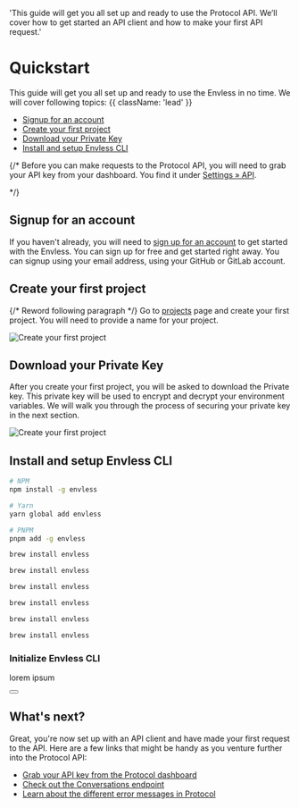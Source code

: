 
  'This guide will get you all set up and ready to use the Protocol API. We’ll cover how to get started an API client and how to make your first API request.'

# Quickstart

This guide will get you all set up and ready to use the Envless in no time. We will cover following topics: {{ className: 'lead' }}

- [Signup for an account](#signup-for-an-account)
- [Create your first project](#create-your-first-project)
- [Download your Private Key](#download-your-private-key)
- [Install and setup Envless CLI](#install-and-setup-envless-cli)

{/\* <Note>
Before you can make requests to the Protocol API, you will need to grab your
API key from your dashboard. You find it under [Settings &raquo; API](#).

</Note> */}

## Signup for an account

If you haven't already, you will need to [sign up for an account](https://envless.dev/signup) to get started with the Envless. You can sign up for free and get started right away. You can signup using your email address, using your GitHub or GitLab account.

## Create your first project

{/* Reword following paragraph */}
Go to [projects](https://envless.dev/projects) page and create your first project. You will need to provide a name for your project.

<Image
  src={CreateFirstProject}
  alt="Create your first project"
  width={1200}
  height={600}
  lazy
/>

## Download your Private Key

After you create your first project, you will be asked to download the Private key. This private key will be used to encrypt and decrypt your environment variables. We will walk you through the process of securing your private key in the next section.

<Image
  src={DownloadPrivateKey}
  alt="Create your first project"
  width={1200}
  height={600}
  lazy
/>

## Install and setup Envless CLI

<CodeGroup>

```bash {{ title: 'Node', language: 'bash' }}
# NPM
npm install -g envless

# Yarn
yarn global add envless

# PNPM
pnpm add -g envless
```

```bash {{ title: 'MacOS', language: 'bash' }}
brew install envless
```

```bash {{ title: 'Windows', language: 'bash' }}
brew install envless
```

```bash {{ title: 'Alpine', language: 'bash' }}
brew install envless
```

```bash {{ title: 'Ubuntu', language: 'bash' }}
brew install envless
```

```bash {{ title: 'CentOS', language: 'bash' }}
brew install envless
```

```bash {{ title: 'Shell', language: 'bash' }}
brew install envless
```

</CodeGroup>

### Initialize Envless CLI

lorem ipsum

<div className="not-prose">
  <Button
    href="/sdks"
    variant="text"
    arrow="right"
    children="Check out our list of first-party SDKs"
  />
</div>

## What's next?

Great, you're now set up with an API client and have made your first request to the API. Here are a few links that might be handy as you venture further into the Protocol API:

- [Grab your API key from the Protocol dashboard](#)
- [Check out the Conversations endpoint](/conversations)
- [Learn about the different error messages in Protocol](/errors)
